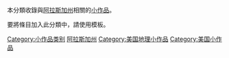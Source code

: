 {{hiddencat}}
本分類收錄與[[阿拉斯加州|阿拉斯加州]]相關的[[Wikipedia:小作品|小作品]]。

要將條目加入此分類中，請使用'''{{tl|Alaska-stub}}'''模板。

[[Category:小作品类别|Category:小作品类别]]
[[Category:阿拉斯加州|]]
[[Category:美国地理小作品|Category:美国地理小作品]]
[[Category:美国小作品|Category:美国小作品]]